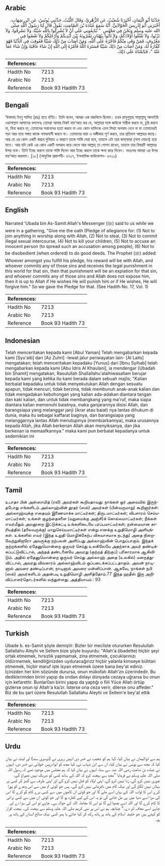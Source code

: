 ## Arabic


<div dir="rtl" lang="ar" style={{fontSize:'larger',backgroundColor:'#f8f9fa',padding:20}}>
حَدَّثَنَا أَبُو الْيَمَانِ، أَخْبَرَنَا شُعَيْبٌ، عَنِ الزُّهْرِيِّ، وَقَالَ اللَّيْثُ، حَدَّثَنِي يُونُسُ، عَنِ ابْنِ شِهَابٍ، أَخْبَرَنِي أَبُو إِدْرِيسَ الْخَوْلاَنِيُّ، أَنَّهُ سَمِعَ عُبَادَةَ بْنَ الصَّامِتِ، يَقُولُ قَالَ لَنَا رَسُولُ اللَّهِ صلى الله عليه وسلم وَنَحْنُ فِي مَجْلِسٍ ‏ "‏ تُبَايِعُونِي عَلَى أَنْ لاَ تُشْرِكُوا بِاللَّهِ شَيْئًا، وَلاَ تَسْرِقُوا، وَلاَ تَزْنُوا، وَلاَ تَقْتُلُوا أَوْلاَدَكُمْ، وَلاَ تَأْتُوا بِبُهْتَانٍ تَفْتَرُونَهُ بَيْنَ أَيْدِيكُمْ وَأَرْجُلِكُمْ وَلاَ تَعْصُوا فِي مَعْرُوفٍ، فَمَنْ وَفَى مِنْكُمْ فَأَجْرُهُ عَلَى اللَّهِ، وَمَنْ أَصَابَ مِنْ ذَلِكَ شَيْئًا فَعُوقِبَ فِي الدُّنْيَا فَهْوَ كَفَّارَةٌ لَهُ، وَمَنْ أَصَابَ مِنْ ذَلِكَ شَيْئًا فَسَتَرَهُ اللَّهُ فَأَمْرُهُ إِلَى اللَّهِ إِنْ شَاءَ عَاقَبَهُ وَإِنْ شَاءَ عَفَا عَنْهُ ‏"‏، فَبَايَعْنَاهُ عَلَى ذَلِكَ‏.‏
</div>
<div style={{backgroundColor:'#f8f9fa',padding:20, marginBottom: 10}}><table> <thead> <tr> <th>References:</th> <th></th> </tr> </thead> <tbody><tr><td>Hadith No</td><td>7213</td></tr><tr><td>Arabic No</td><td>7213</td></tr><tr><td>Reference</td><td>Book 93 Hadith 73</td></tr></tbody></table></div>

## Bengali


<div dir="ltr" lang="bn" style={{fontSize:'larger',backgroundColor:'#f8f9fa',padding:20}}>
‘উবাদাহ ইবনু সামিত (রাঃ) হতে বর্ণিত। তিনি বলেন, আমরা এক মজলিসে ছিলাম। তখন রাসূলুল্লাহ সাল্লাল্লাহু আলাইহি ওয়াসাল্লাম আমাদের বললেনঃ তোমরা আমার নিকট বায়‘আত কর যে, আল্লাহর সঙ্গে কাউকে শারীক করবে না, চুরি করবে না, যিনা করবে না; তোমাদের সন্তানদের হত্যা করবে না এবং কোন ব্যক্তিকে এমন মিথ্যা অপবাদ দেবে না যা তোমাদেরই গড়া আর ন্যায় সঙ্গত কাজে নাফরমানী করবে না। তোমাদের যারা এ অঙ্গীকার পূর্ণ করবে, তার প্রতিদান আল্লাহর কাছে। আর যে এর কোন একটি করবে দুনিয়ায় এ কারণে তাকে শাস্তি দেয়া হবে, তাহলে এটা তার কাফ্‌ফারা (পাপ মোচন) হয়ে যাবে। আর যদি কেউ এর কোন একটি অপরাধ করে ফেলে আর আল্লাহ্ তা গোপন রাখেন, তাহলে তার বিষয়টি আল্লাহর উপর ন্যস্ত। তিনি ইচ্ছে করলে তাকে শাস্তি দিবেন আর ইচ্ছে করলে তাকে ক্ষমা করে দিবেন। অতঃপর আমরা এর উপর বায়‘আত করলাম। [১৮] (আধুনিক প্রকাশনী- ৬৭০৭, ইসলামিক ফাউন্ডেশন- ৬৭২০)
</div>
<div style={{backgroundColor:'#f8f9fa',padding:20, marginBottom: 10}}><table> <thead> <tr> <th>References:</th> <th></th> </tr> </thead> <tbody><tr><td>Hadith No</td><td>7213</td></tr><tr><td>Arabic No</td><td>7213</td></tr><tr><td>Reference</td><td>Book 93 Hadith 73</td></tr></tbody></table></div>

## English


<div dir="ltr" lang="en" style={{fontSize:'larger',backgroundColor:'#f8f9fa',padding:20}}>
Narrated 'Ubada bin As-Samit:Allah's Messenger (ﷺ) said to us while we were in a gathering, "Give me the oath (Pledge of allegiance for: (1) Not to join anything in worship along with Allah, (2) Not to steal, (3) Not to commit illegal sexual intercourse, (4) Not to kill your children, (5) Not to accuse an innocent person (to spread such an accusation among people), (6) Not to be disobedient (when ordered) to do good deeds. The Prophet (ﷺ) added: Whoever amongst you fulfill his pledge, his reward will be with Allah, and whoever commits any of those sins and receives the legal punishment in this world for that sin, then that punishment will be an expiation for that sin, and whoever commits any of those sins and Allah does not expose him, then it is up to Allah if He wishes He will punish him or if He wishes, He will forgive him." So we gave the Pledge for that. (See Hadith No. 17, Vol. 1)
</div>
<div style={{backgroundColor:'#f8f9fa',padding:20, marginBottom: 10}}><table> <thead> <tr> <th>References:</th> <th></th> </tr> </thead> <tbody><tr><td>Hadith No</td><td>7213</td></tr><tr><td>Arabic No</td><td>7213</td></tr><tr><td>Reference</td><td>Book 93 Hadith 73</td></tr></tbody></table></div>

## Indonesian


<div dir="ltr" lang="id" style={{fontSize:'larger',backgroundColor:'#f8f9fa',padding:20}}>
Telah menceritakan kepada kami [Abul Yaman] Telah mengabarkan kepada kami [Syu'aib] dari [Az Zuhri] -lewat jalur periwayatan lain- [Al Laits] mengatakan; telah menceritakan kepadaku [Yunus] dari [Ibnu Syihab] telah mengabarkan kepada kami [Abu Idris Al Khaulani], ia mendengar [Ubadah bin Shamit] mengatakan, Rasulullah Shallallahu'alaihiwasallam berujar kepada kami yang ketika itu kami berada dalam sebuah majlis; "Kalian berbaiat kepadaku untuk tidak menyekutukan Allah dengan sesuatu apapun, tidak mencuri, tidak berzina, tidak membunuh anak-anak kalian dan tidak mengadakan kebohongan yang kalian ada-adakan diantara tangan dan kaki kalian, dan untuk tidak membangkang yang ma'ruf, maka siapa diantara kalian memenuhi baiatnya, maka ganjarannya disisi Allah, dan barangsiapa yang melanggar janji (ikrar atau baiat) nya lantas dihukum di dunia, maka itu sebagai kaffarat baginya, dan barangsiapa yang melanggarnya lantas Allah menutupinya (membiarkannya), maka urusannya kepada Allah, jika Allah berkenan Allah akan menyiksanya, dan jika berkenan ia memaafkannya." maka kami pun berbaiat kepadanya untuk sedemikian ini
</div>
<div style={{backgroundColor:'#f8f9fa',padding:20, marginBottom: 10}}><table> <thead> <tr> <th>References:</th> <th></th> </tr> </thead> <tbody><tr><td>Hadith No</td><td>7213</td></tr><tr><td>Arabic No</td><td>7213</td></tr><tr><td>Reference</td><td>Book 93 Hadith 73</td></tr></tbody></table></div>

## Tamil


<div dir="ltr" lang="ta" style={{fontSize:'larger',backgroundColor:'#f8f9fa',padding:20}}>
உபாதா பின் அஸ்ஸாமித் (ரலி) அவர்கள் கூறியதாவது: நாங்கள் ஓர் அவையில் இருந்தபோது எங்களிடம் அல்லாஹ்வின் தூதர் (ஸல்) அவர்கள் (பின்வருமாறு) கூறினார்கள்: அல்லாஹ்வுக்கு எதையும் இணையாக்க மாட்டீர்கள்; திருடமாட்டீர்கள்; விபசாரம் செய்யமாட்டீர்கள்; உங்கள் குழந்தைகளை (வறுமைக்கு அஞ்சி)க் கொல்லமாட்டீர்கள்; நீங்கள் எவர்மீதும் அவதூறை இட்டுக்கட்டி உங்களிடையே பரப்பமாட்டீர்கள்; நன்மையான காரியத்தில் (தலைவருக்கு) மாறுசெய்யமாட்டீர்கள் என்று எனக்கு உறுதிமொழி அளியுங்கள். உங்களில் எவர் (இந்த உறுதி மொழிக்கேற்ப விசுவாசமாக நடந்து) அதை நிறைவேற்றுகிறாரோ அவருக்கு நற்பலன் அளிப்பது அல்லாஹ்வின் பொறுப்பாகும். இந்தக் குற்றங்களில் ஏதேனுமொன்றை ஒருவர் செய்து உலகிலேயே அதற்காக அவர் தண்டிக்கப்பட்டுவிட்டால், அந்தத் தண்டனையே அவரது (குற்றத் திற்குப்) பரிகாரமாக ஆகிவிடும். அதில் ஏதேனுமொன்றை ஒருவர் செய்து அல்லாஹ் அதை (உலகில்) மறைத்துவிட்டால், அவரது விவகாரம் அல்லாஹ்விடம் ஒப்படைக்கப்பட்டதாகும். அவன் நாடினால் அவரை தண்டிப்பான்; நாடினால் அவரை மன்னிப்பான். ஆகவே, நாங்கள் நபி (ஸல்) அவர்களிடம் அதன்படி உறுதிமொழி அளித்தோம்.77 இந்த ஹதீஸ் இரு அறிவிப்பாளர்தொடர்களில் வந்துள்ளது. அத்தியாயம் : 93
</div>
<div style={{backgroundColor:'#f8f9fa',padding:20, marginBottom: 10}}><table> <thead> <tr> <th>References:</th> <th></th> </tr> </thead> <tbody><tr><td>Hadith No</td><td>7213</td></tr><tr><td>Arabic No</td><td>7213</td></tr><tr><td>Reference</td><td>Book 93 Hadith 73</td></tr></tbody></table></div>

## Turkish


<div dir="ltr" lang="tr" style={{fontSize:'larger',backgroundColor:'#f8f9fa',padding:20}}>
Ubade b. es-Samit şöyle demiştir: Bizler bir mecliste otururken Resulullah Sallallahu Aleyhi ve Sellem bize şöyle buyurdu: "Allah'a (ibadette) hiçbir şeyi ortak etmemek, hırsızlık yapmamak, zina etmemek, çocuklarınızı öldürmemek, kendiliğinizden uyduracağınzz hiçbir yalanla kimseye bühtan etmemek, hiçbir maruf işte isyan etmemek üzere bana bey'at ediniz. İçinizden her kim sözünde durursa, onun mükofatı Allah'zn üzerindedir. Bu dediklerimden birini yapıp da ondan dolayı dünyada cezaya uğrarsa bu onun için kefarettir. Bunlar0an birini yapıp da yaptığı o fiili Yüce Allah örtüp gizlerse onun işi Allah'a ka/zr. Isterse ona ceza verir, dilerse onu affeder." Biz de bu şart üzere Resulullah Sallallahu Aleyhi ve Sellem'e bey'at ettik
</div>
<div style={{backgroundColor:'#f8f9fa',padding:20, marginBottom: 10}}><table> <thead> <tr> <th>References:</th> <th></th> </tr> </thead> <tbody><tr><td>Hadith No</td><td>7213</td></tr><tr><td>Arabic No</td><td>7213</td></tr><tr><td>Reference</td><td>Book 93 Hadith 73</td></tr></tbody></table></div>

## Urdu


<div dir="rtl" lang="ur" style={{fontSize:'larger',backgroundColor:'#f8f9fa',padding:20}}>
ہم سے ابوالیمان نے بیان کیا، کہا ہم کو شعیب نے خبر دی انہیں زہری نے (دوسری سند) اور لیث نے بیان کیا کہ مجھ سے یونس نے بیان کیا، ان سے ابن شہاب نے، کہا مجھ کو ابوادریس خولانی نے خبر دی، انہوں نے عبادہ بن صامت رضی اللہ عنہ سے سنا، انہوں نے بیان کیا کہ ہم مجلس میں موجود تھے کہ رسول اللہ صلی اللہ علیہ وسلم نے فرمایا ”مجھ سے بیعت کرو کہ اللہ کے ساتھ کسی کو شریک نہیں ٹھہراؤ گے، چوری نہیں کرو گے، زنا نہیں کرو گے، اپنی اولاد کو قتل نہیں کرو گے اور اپنی طرف سے گھڑ کر کسی پر بہتان نہیں لگاؤ گے اور نیک کام میں نافرمانی نہیں کرو گے۔ پس جو کوئی تم میں سے اس وعدے کو پورا کرے اس کا ثواب اللہ کے یہاں اسے ملے گا اور جو کوئی ان کاموں میں سے کسی برے کام کو کرے گا اس کی سزا اسے دنیا میں ہی مل جائے گی تو یہ اس کے لیے کفارہ ہو گا اور جو کوئی ان میں سے کسی برائی کا کام کرے گا اور اللہ اسے چھپا لے گا تو اس کا معاملہ اللہ کے حوالہ ہے۔ چاہے تو اس کی سزا دے اور چاہے اسے معاف کر دے۔“ چنانچہ ہم نے اس پر نبی کریم صلی اللہ علیہ وسلم سے بیعت کی۔ بیعت اقرار کو کہتے ہیں جو خلیفہ اسلام کے ہاتھ پر ہاتھ رکھ کر کیا جائے یا پھر کسی نیک صالح انسان کے ہاتھ پر ہو۔
</div>
<div style={{backgroundColor:'#f8f9fa',padding:20, marginBottom: 10}}><table> <thead> <tr> <th>References:</th> <th></th> </tr> </thead> <tbody><tr><td>Hadith No</td><td>7213</td></tr><tr><td>Arabic No</td><td>7213</td></tr><tr><td>Reference</td><td>Book 93 Hadith 73</td></tr></tbody></table></div>